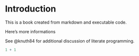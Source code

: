 # Introduction

This is a book created from markdown and executable code.

Here's more informations

See @knuth84 for additional discussion of literate programming.

```r
1 + 1
```
